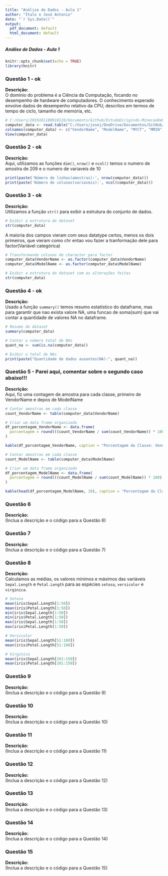 ```yaml
---
title: "Análise de Dados - Aula 1"
author: "Ítalo e José Antonio"
date: "`r Sys.Date()`"
output:
  pdf_document: default
  html_document: default
---
```


##### Análise de Dados - Aula 1 #####

```r
knitr::opts_chunk$set(echo = TRUE)
library(knitr)
```

### Questão 1 - ok

**Descrição:**  
O domínio do problema é a Ciência da Computação, focando no desempenho de hardware de computadores. O conhecimento esperado envolve dados de desempenho relativo da CPU, descritos em termos de tempo de ciclo, tamanho de memória, etc.

```r
# C:/Users/2019101100910126/Documents/Github/EstudoDirigindo-MinecaoDeDados/Computer Hardware/computer+hardware/machine.data
computer_data <- read.table("C:/Users/josej/OneDrive/Documentos/GitHub/EstudoDirigindo-MinecaoDeDados/Computer Hardware/computer+hardware/machine.data", header=FALSE, sep=",")
colnames(computer_data) <- c("VendorName", "ModelName", "MYCT", "MMIN", "MMAX", "CACH", "CHMIN", "CHMAX", "PRP", "ERP")
View(computer_data)
```

### Questão 2 - ok

**Descrição:**  
Aqui, utilizamos as funções `dim()`, `nrow()` e `ncol()` temos o numero de amostra de 209 e o numero de variaveis de 10

```r
print(paste('Número de linhas(amostras):', nrow(computer_data)))
print(paste('Número de colunas(variaveis):', ncol(computer_data)))
```

### Questão 3 - ok

**Descrição:**  
Utilizamos a função `str()` para exibir a estrutura do conjunto de dados.

```r
# Exibir a estrutura do dataset
str(computer_data)
```
A maioria dos campos vieram com seus datatype certos, menos os dois primeiros, que vieram como chr entao vou fazer a tranformação dele para factor(Variável categórica)
```r
# Transformando colunas de character para factor
computer_data$VendorName <- as.factor(computer_data$VendorName)
computer_data$ModelName <- as.factor(computer_data$ModelName)

# Exibir a estrutura do dataset com as alterações feitas
str(computer_data)
```

### Questão 4 - ok

**Descrição:**  
Usado a função `summary()` temos resumo estatístico do dataframe, mas para garantir que nao exista valore NA, uma funcao de soma(sum) que vai contar a quantidade de valores NA no dataframe.

```r
# Resumo do dataset
summary(computer_data)

# Contar o número total de NAs
quant_na <- sum(is.na(computer_data))

# Exibir o total de NAs
print(paste("Quantidade de dados ausentes(NA):", quant_na))
```

### Questão 5 - Parei aqui, comentar sobre o segundo caso abaixo!!!

**Descrição:**  
Aqui, fiz uma contagem de amostra para cada classe, primeiro de VendorName e depos de ModelName

```r
# Contar amostras em cada classe
count_VendorName <- table(computer_data$VendorName)

# Criar um data frame organizado
df_porcentagem_VendorName <- data.frame(
  porcentagem = round(((count_VendorName / sum(count_VendorName)) * 100), 2)
)

kable(df_porcentagem_VendorName, caption = "Porcentagem da Classe: Vendor_Name")


```

```r
# Contar amostras em cada classe
count_ModelName <- table(computer_data$ModelName)

# Criar um data frame organizado
df_porcentagem_ModelName <- data.frame(
  porcentagem = round(((count_ModelName / sum(count_ModelName)) * 100), 2)
)

kable(head(df_porcentagem_ModelName, 10), caption = "Porcentagem da Classe: Model_Name")
```

### Questão 6

**Descrição:**  
(Inclua a descrição e o código para a Questão 6)

### Questão 7

**Descrição:**  
(Inclua a descrição e o código para a Questão 7)

### Questão 8

**Descrição:**  
Calculamos as médias, os valores mínimos e máximos das variáveis `Sepal.Length` e `Petal.Length` para as espécies `setosa`, `versicolor` e `virginica`.

```r
# Setosa
mean(iris$Sepal.Length[1:50])
mean(iris$Petal.Length[1:50])
min(iris$Sepal.Length[1:50])
min(iris$Petal.Length[1:50])
max(iris$Sepal.Length[1:50])
max(iris$Petal.Length[1:50])

# Versicolor
mean(iris$Sepal.Length[51:100])
mean(iris$Petal.Length[51:100])

# Virginica
mean(iris$Sepal.Length[101:150])
mean(iris$Petal.Length[101:150])
```

### Questão 9

**Descrição:**  
(Inclua a descrição e o código para a Questão 9)

### Questão 10

**Descrição:**  
(Inclua a descrição e o código para a Questão 10)

### Questão 11

**Descrição:**  
(Inclua a descrição e o código para a Questão 11)

### Questão 12

**Descrição:**  
(Inclua a descrição e o código para a Questão 12)

### Questão 13

**Descrição:**  
(Inclua a descrição e o código para a Questão 13)

### Questão 14

**Descrição:**  
(Inclua a descrição e o código para a Questão 14)

### Questão 15

**Descrição:**  
(Inclua a descrição e o código para a Questão 15)
